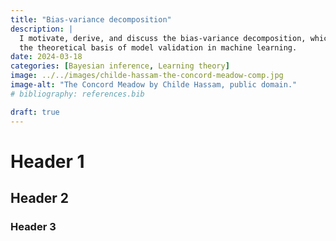 ```yaml
---
title: "Bias-variance decomposition"
description: |
  I motivate, derive, and discuss the bias-variance decomposition, which forms
  the theoretical basis of model validation in machine learning.
date: 2024-03-18
categories: [Bayesian inference, Learning theory]
image: ../../images/childe-hassam-the-concord-meadow-comp.jpg
image-alt: "The Concord Meadow by Childe Hassam, public domain."
# bibliography: references.bib

draft: true
---
```


# Header 1

## Header 2

### Header 3
